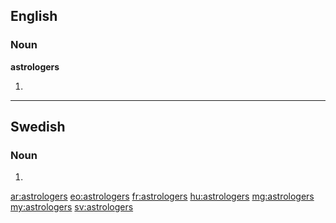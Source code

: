 ==English==

===Noun===
'''astrologers'''

# {{plural of|[[astrologer]]}}

----

==Swedish==

===Noun===
{{infl|sv|noun form}}

# {{sv-noun-form-indef-gen-pl|astrolog}}

[[ar:astrologers]]
[[eo:astrologers]]
[[fr:astrologers]]
[[hu:astrologers]]
[[mg:astrologers]]
[[my:astrologers]]
[[sv:astrologers]]